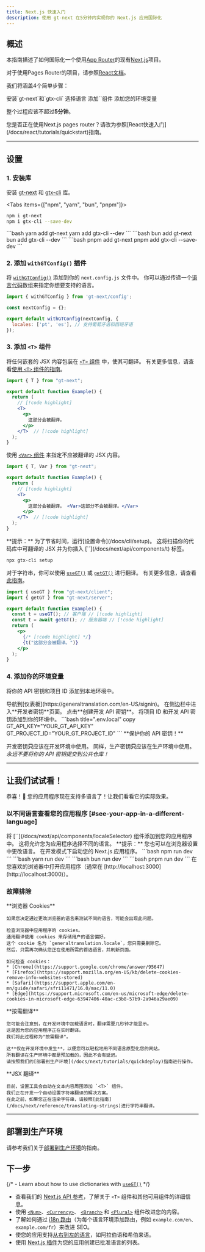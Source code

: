 ```yaml
---
title: Next.js 快速入门
description: 使用 gt-next 在5分钟内实现你的 Next.js 应用国际化
---
```


## 概述

本指南描述了如何国际化一个使用[App Router](https://nextjs.org/docs#app-router-vs-pages-router)的现有[Next.js](https://nextjs.org)项目。

对于使用Pages Router的项目，请参照[React文档](/docs/react/tutorials/quickstart)。

我们将涵盖4个简单步骤：

<Steps>
  <Step>
    安装`gt-next`和`gtx-cli`
  </Step>
  <Step>
    选择语言
  </Step>
  <Step>
    添加`<T>`组件
  </Step>
  <Step>
    添加您的环境变量
  </Step>
</Steps>

整个过程应该不超过**5分钟**。

<Callout>
  您是否正在使用Next.js pages router？请改为参照[React快速入门](/docs/react/tutorials/quickstart)指南。
</Callout>

---

## 设置

### 1. 安装库

安装 [gt-next](https://www.npmjs.com/package/gt-next) 和 [gtx-cli](https://www.npmjs.com/package/gtx-cli) 库。

<Tabs items={["npm", "yarn", "bun", "pnpm"]}>
  <Tab value="npm">
  ```bash 
  npm i gt-next
  npm i gtx-cli --save-dev
  ``` 
  </Tab>
  <Tab value="yarn">
  ```bash 
  yarn add gt-next
  yarn add gtx-cli --dev
  ```
  </Tab>
  <Tab value="bun">
  ```bash 
  bun add gt-next
  bun add gtx-cli --dev
  ```
  </Tab>
  <Tab value="pnpm">
  ```bash 
  pnpm add gt-next
  pnpm add gtx-cli --save-dev
  ```
  </Tab>
</Tabs>


### 2. 添加 `withGTConfig()` 插件

将 [`withGTConfig()`](/docs/next/api/config/withGTConfig) 添加到你的 `next.config.js` 文件中。
你可以通过传递一个[语言代码](/docs/reference/supported-locales)数组来指定你想要支持的语言。

```js title="next.config.js" copy
import { withGTConfig } from 'gt-next/config';

const nextConfig = {};

export default withGTConfig(nextConfig, {
  locales: ['pt', 'es'], // 支持葡萄牙语和西班牙语
});
```


### 3. 添加 `<T>` 组件

将任何嵌套的 JSX 内容包装在 [`<T>` 组件](/docs/next/api/components/t) 中，使其可翻译。
有关更多信息，请查看[使用 `<T>` 组件的指南](/docs/next/reference/t-reference)。

```jsx title="Example.js" copy
import { T } from "gt-next";

export default function Example() {
  return (
    // [!code highlight]
    <T>
      <p>
        这部分会被翻译。
      </p>
    </T>  // [!code highlight]
  );
}
```

使用 [`<Var>` 组件](/docs/next/api/components/var) 来指定不应被翻译的 JSX 内容。

```jsx title="Example.js" copy
import { T, Var } from "gt-next";

export default function Example() {
  return (
    // [!code highlight]
    <T>
      <p>
        这部分会被翻译。 <Var>这部分不会被翻译。</Var>
      </p>
    </T>  // [!code highlight]
  );
}
```

<Callout type="info">
  **提示：**
  为了节省时间，运行[设置命令](/docs/cli/setup)。
  这将扫描你的代码库中可翻译的 JSX 并为你插入 [`<T>`](/docs/next/api/components/t) 标签。

  ```bash title="shell" copy
  npx gtx-cli setup
  ```
</Callout>

对于字符串，你可以使用 [`useGT()`](/docs/next/api/strings/useGT) 或 [`getGT()`](/docs/next/api/strings/getGT) 进行翻译。
有关更多信息，请查看[此指南](/docs/next/reference/translating-strings)。

```jsx title="Example.js" copy
import { useGT } from "gt-next/client";
import { getGT } from "gt-next/server";

export default function Example() {
  const t = useGT(); // 客户端 // [!code highlight]
  const t = await getGT(); // 服务器端 // [!code highlight]
  return (
    <p>
      {/* [!code highlight] */}
      {t("这部分会被翻译。")}
    </p>
  );
}
```

### 4. 添加你的环境变量

将你的 API 密钥和项目 ID 添加到本地环境中。

<Steps>
  <Step>
    导航到[仪表板](https://generaltranslation.com/en-US/signin)。
    在侧边栏中进入**开发者密钥**页面。
  </Step>

  <Step>
    点击**创建开发 API 密钥**。
  </Step>

  <Step>
    将项目 ID 和开发 API 密钥添加到你的环境中。
    ```bash title=".env.local" copy
    GT_API_KEY="YOUR_GT_API_KEY"
    GT_PROJECT_ID="YOUR_GT_PROJECT_ID"
    ```
  </Step>
</Steps>
<Callout type="warn">
  **保护你的 API 密钥！**

  开发密钥**只**应该在开发环境中使用。
  同样，生产密钥**只**应该在生产环境中使用。
  *永远不要将你的 API 密钥提交到公共仓库！*
</Callout>

---

## 让我们试试看！

恭喜！🥳 您的应用程序现在支持多语言了！让我们看看它的实际效果。

### 以不同语言查看您的应用程序 [#see-your-app-in-a-different-language]

<Steps>
  <Step>
    将 [`<LocaleSelector>`](/docs/next/api/components/localeSelector) 组件添加到您的应用程序中。
    这将允许您为应用程序选择不同的语言。
    <Callout>
      **提示：**
      您也可以在浏览器设置中更改语言。
    </Callout>
  </Step>
  <Step>
    在开发模式下启动您的 Next.js 应用程序。
    <Tabs items={["npm", "yarn", "bun", "pnpm"]}>
      <Tab value="npm">
      ```bash
      npm run dev 
      ```
      </Tab>
      <Tab value="yarn">
      ```bash 
      yarn run dev 
      ```
      </Tab>
      <Tab value="bun">
      ```bash
      bun run dev 
      ```
      </Tab>
      <Tab value="pnpm">
      ```bash
      pnpm run dev 
      ```
      </Tab>
    </Tabs>
  </Step>
  <Step>
    在您喜欢的浏览器中打开应用程序（通常在
    [http://localhost:3000](http://localhost:3000)）。
  </Step>
</Steps>

### 故障排除

<Accordions>
  <Accordion title="即使我已更改浏览器的语言，我的应用程序语言也没有改变。">
    **浏览器 Cookies**

    如果您决定通过更改浏览器的语言来测试不同的语言，可能会出现此问题。

    检查浏览器中应用程序的 cookies。
    通用翻译使用 cookies 来存储用户的语言偏好。
    这个 cookie 名为 `generaltranslation.locale`，您只需要删除它。
    然后，只需再次确认您正在使用所需的首选语言，并刷新页面。

    如何检查 cookies：
    * [Chrome](https://support.google.com/chrome/answer/95647)
    * [Firefox](https://support.mozilla.org/en-US/kb/delete-cookies-remove-info-websites-stored)
    * [Safari](https://support.apple.com/en-mn/guide/safari/sfri11471/16.0/mac/11.0)
    * [Edge](https://support.microsoft.com/en-us/microsoft-edge/delete-cookies-in-microsoft-edge-63947406-40ac-c3b8-57b9-2a946a29ae09)
  </Accordion>
  <Accordion title="为什么在开发环境中语言加载需要很长时间？">
    **按需翻译**

    您可能会注意到，在开发环境中加载语言时，翻译需要几秒钟才能显示。
    这是因为您的应用程序正在实时翻译。
    我们将此过程称为"按需翻译"。
    
    这**仅在开发环境中发生**，以便您可以轻松地用不同语言原型化您的网站。
    所有翻译在生产环境中都是预加载的，因此不会有延迟。
    请按照我们的[部署到生产环境](/docs/next/tutorials/quickdeploy)指南进行操作。
  </Accordion>
  <Accordion title="为什么有些内容被翻译而其他内容没有？">
    **JSX 翻译**

    目前，设置工具会自动在文本内容周围添加 `<T>` 组件。
    我们正在开发一个自动设置字符串翻译的解决方案。
    在此之前，如果您正在渲染字符串，请按照[此指南](/docs/next/reference/translating-strings)进行字符串翻译。
  </Accordion>
</Accordions>

---

## 部署到生产环境

请参考我们关于[部署到生产环境](/docs/next/tutorials/quickdeploy)的指南。

## 下一步
{/* - Learn about how to use dictionaries with [`useGT()`](/docs/next/reference/dictionary) */}
- 查看我们的 [Next.js API 参考](/docs/next/api/components/t)，了解关于 `<T>` 组件和其他可用组件的详细信息。
- 使用 [`<Num>`](/docs/next/api/components/num)、[`<Currency>`](/docs/next/api/components/currency)、
 [`<Branch>`](/docs/next/api/components/branch) 和 [`<Plural>`](/docs/next/api/components/plural) 组件改进您的内容。
- 了解如何通过 [i18n 路由](/docs/next/reference/i18n-routing)（为每个语言环境添加路由，例如 `example.com/en`、`example.com/fr`）来改进 SEO。
- 使您的应用支持[从右到左的语言](/docs/next/reference/rtl)，如阿拉伯语和希伯来语。
- 使用 [Next.js 插件](/docs/next/reference/locale-management#include-locales)为您的应用创建已批准语言的列表。
